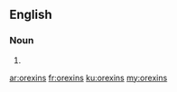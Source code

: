 ==English==

===Noun===
{{head|en|plural}}

# {{plural of|orexin|lang=en|nocat=1}}

[[ar:orexins]]
[[fr:orexins]]
[[ku:orexins]]
[[my:orexins]]